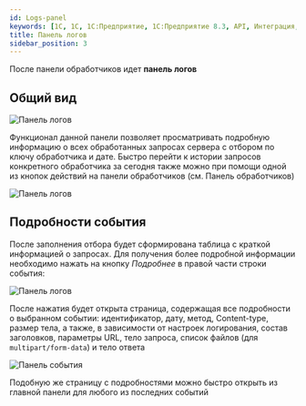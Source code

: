 ```yaml
---
id: Logs-panel
keywords: [1C, 1С, 1С:Предприятие, 1С:Предприятие 8.3, API, Интеграция, Сервисы, Обмен, OneScript, CLI]
title: Панель логов
sidebar_position: 3
---
```


После панели обработчиков идет **панель логов**

## Общий вид

![Панель логов](../../../../static/img/Docs/Melezh/16.png)

Функционал данной панели позволяет просматривать подробную информацию о всех обработанных запросах сервера с отбором по ключу обработчика и дате. Быстро перейти к истории запросов конкретного обработчика за сегодня также можно при помощи одной из кнопок действий на панели обработчиков (см. Панель обработчиков)

![Панель логов](../../../../static/img/Docs/Melezh/17.png)


## Подробности события

После заполнения отбора будет сформирована таблица с краткой информацией о запросах. Для получения более подробной информации необходимо нажать на кнопку *Подробнее* в правой части строки события:

![Панель логов](../../../../static/img/Docs/Melezh/18.png)

После нажатия будет открыта страница, содержащая все подробности о выбранном событии: идентификатор, дату, метод, Content-type, размер тела, а также, в зависимости от настроек логирования, состав заголовков, параметры URL, тело запроса, список файлов (для `multipart/form-data`) и тело ответа

![Панель события](../../../../static/img/Docs/Melezh/19.png)

Подобную же страницу с подробностями можно быстро открыть из главной панели для любого из последних событий